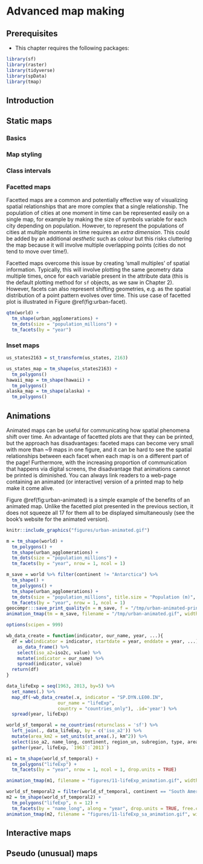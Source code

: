 # Advanced map making {#adv-map}

## Prerequisites {-}

- This chapter requires the following packages:

```r
library(sf)
library(raster)
library(tidyverse)
library(spData)
library(tmap)
```

<!--
- ggplot2/ggmap (geom_sf, coord_sf)
- leaflet/mapview
- rasterVis ?
- shiny ?
- mapview?
-->

## Introduction

<!-- intro -->
<!-- ref to previous chapters -->
<!-- info about relation between efficiency and editability -->


## Static maps

### Basics

<!-- I'm not sure if we can fill it all in the book, but it could be worth to try it all on the same problems -->
<!-- base plots -->
<!-- ggplots  -->
<!-- tmap -->

### Map styling

<!-- 
- lines widths, polygon lines vs polygon areas, etc.
- alpha colors
- joining points/lines/polygons
- joining vector/raster data
- titles, labels
- satellite tiles in the background
- choropleth maps
- north arrow
- scale bar
-->

### Class intervals

<!--
- color palettes (viridis, etc.)
- class intervals ("cat", "fixed", "sd", "equal", "pretty", "quantile", "kmeans", "hclust", "bclust", "fisher", and "jenks")
- bicolor maps?
- categorical rasters?
-->

### Facetted maps

Facetted maps are a common and potentially effective way of visualizing spatial relationships that are more complex that a single relationship.
The population of cities at one moment in time can be represented easily on a single map, for example by making the size of symbols variable for each city depending on population.
However, to represent the populations of cities at multiple moments in time requires an *extra dimension*.
This could be added by an additional *aesthetic* such as colour but this risks cluttering the map because it will involve multiple overlapping points (cities do not tend to move over time!).

Facetted maps overcome this issue by creating 'small multiples' of spatial information.
Typically, this will involve plotting the same geometry data multiple times, once for each variable present in the attribute data (this is the default plotting method for `sf` objects, as we saw in Chapter 2).
However, facets can also represent shifting geometries, e.g. as the spatial distribution of a point pattern evolves over time.
This use case of facetted plot is illustrated in Figure \@ref(fig:urban-facet).

```r
qtm(world) +
  tm_shape(urban_agglomerations) +
  tm_dots(size = "population_millions") +
  tm_facets(by = "year")
```

### Inset maps

```r
us_states2163 = st_transform(us_states, 2163)
```

```r
us_states_map = tm_shape(us_states2163) +
  tm_polygons()
hawaii_map = tm_shape(hawaii) +
  tm_polygons()
alaska_map = tm_shape(alaska) +
  tm_polygons()
```

<!-- find the best projection for each individual inset. -->
<!-- example of us states + hawaii + alaska -->
<!-- + maybe mix of maps and plots? -->

## Animations

Animated maps can be useful for communicating how spatial phenomena shift over time.
An advantage of facetted plots are that they can be printed, but the approach has disadvantages:
faceted maps can become very small with more than ~9 maps in one figure, and it can be hard to see the spatial relationships between each facet when each map is on a different part of the page!
Furthermore, with the increasing proportion of communication that happens via digital screens, the disadvantage that animations cannot be printed is diminished.
You can always link readers to a web-page containing an animated (or interactive) version of a printed map to help make it come alive.

Figure \@ref(fig:urban-animated) is a simple example of the benefits of an animated map.
Unlike the facetted plot presented in the previous section, it does not squeeze all 17 for them all to be displayed simultaneously (see the book's website for the animated version).

```r
knitr::include_graphics("figures/urban-animated.gif")
```

```r
m = tm_shape(world) + 
  tm_polygons() +
  tm_shape(urban_agglomerations) +
  tm_dots(size = "population_millions") +
  tm_facets(by = "year", nrow = 1, ncol = 1) 
```

```r
m_save = world %>% filter(continent != "Antarctica") %>% 
  tm_shape() + 
  tm_polygons() +
  tm_shape(urban_agglomerations) +
  tm_dots(size = "population_millions", title.size = "Population (m)", alpha = 0.5, col = "red") +
  tm_facets(by = "year", nrow = 1, ncol = 1) 
geocompr:::save_print_quality(m = m_save, f = "/tmp/urban-animated-print.png")
animation_tmap(tm = m_save, filename = "/tmp/urban-animated.gif", width = 1200, height = 800)
```

<!-- Robin, check the differences between by="year" and along="year" -->

```r
options(scipen = 999)

wb_data_create = function(indicator, our_name, year, ...){
  df = wb(indicator = indicator, startdate = year, enddate = year, ...) %>%
    as_data_frame() %>%
    select(iso_a2=iso2c, value) %>%
    mutate(indicator = our_name) %>%
    spread(indicator, value)
  return(df)
}

data_lifeExp = seq(1963, 2013, by=5) %>%
  set_names(.) %>%
  map_df(~wb_data_create(.x, indicator = "SP.DYN.LE00.IN",
                   our_name = "lifeExp",
                   country = "countries_only"), .id='year') %>%
  spread(year, lifeExp)

world_sf_temporal = ne_countries(returnclass = 'sf') %>%
  left_join(., data_lifeExp, by = c('iso_a2')) %>%
  mutate(area_km2 = set_units(st_area(.), km^2)) %>%
  select(iso_a2, name_long, continent, region_un, subregion, type, area_km2, `1963`:`2013`) %>%
  gather(year, lifeExp, `1963`:`2013`)
```

```r
m1 = tm_shape(world_sf_temporal) + 
  tm_polygons("lifeExp") +
  tm_facets(by = "year", nrow = 1, ncol = 1, drop.units = TRUE)

animation_tmap(m1, filename = "figures/11-lifeExp_animation.gif", width = 2000, height = 600, delay = 40)
```

```r
world_sf_temporal2 = filter(world_sf_temporal, continent == "South America")
m2 = tm_shape(world_sf_temporal2) +
  tm_polygons("lifeExp", n = 12) +
  tm_facets(by = "name_long", along = "year", drop.units = TRUE, free.coords = TRUE)
animation_tmap(m2, filename = "figures/11-lifeExp_sa_animation.gif", width = 1600, height = 1000, delay = 40)
```

## Interactive maps

<!-- leaflet -->
<!-- leaflet plugins -->
<!-- mapview -->
<!-- mapview raster support! -->

## Pseudo (unusual) maps

<!-- geofacet -->
<!-- e.g. population lines -->
<!-- point maps -->